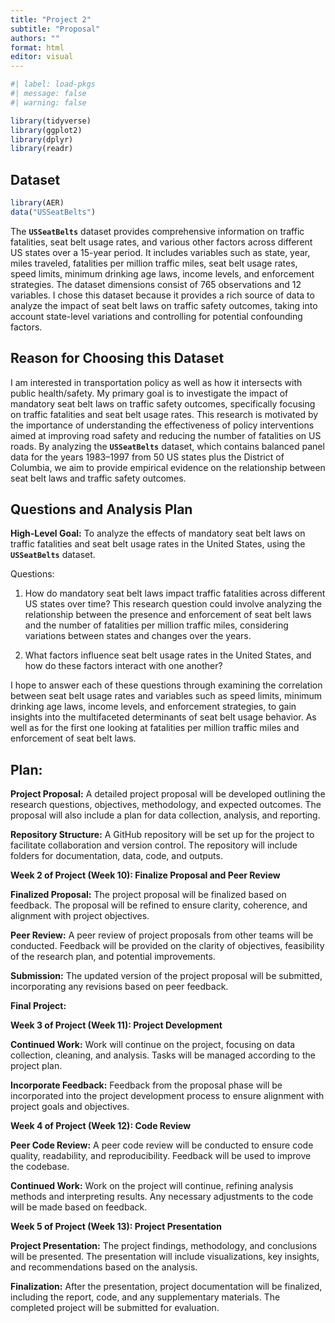 ```yaml
---
title: "Project 2"
subtitle: "Proposal"
authors: ""
format: html
editor: visual
---
```


```r
#| label: load-pkgs
#| message: false
#| warning: false

library(tidyverse)
library(ggplot2)
library(dplyr)
library(readr)
```

## Dataset

```r
library(AER)
data("USSeatBelts")
```

The **`USSeatBelts`** dataset provides comprehensive information on traffic fatalities, seat belt usage rates, and various other factors across different US states over a 15-year period. It includes variables such as state, year, miles traveled, fatalities per million traffic miles, seat belt usage rates, speed limits, minimum drinking age laws, income levels, and enforcement strategies. The dataset dimensions consist of 765 observations and 12 variables. I chose this dataset because it provides a rich source of data to analyze the impact of seat belt laws on traffic safety outcomes, taking into account state-level variations and controlling for potential confounding factors.

## Reason for Choosing this Dataset

I am interested in transportation policy as well as how it intersects with public health/safety. My primary goal is to investigate the impact of mandatory seat belt laws on traffic safety outcomes, specifically focusing on traffic fatalities and seat belt usage rates. This research is motivated by the importance of understanding the effectiveness of policy interventions aimed at improving road safety and reducing the number of fatalities on US roads. By analyzing the **`USSeatBelts`** dataset, which contains balanced panel data for the years 1983–1997 from 50 US states plus the District of Columbia, we aim to provide empirical evidence on the relationship between seat belt laws and traffic safety outcomes.

## Questions and Analysis Plan

**High-Level Goal:**
To analyze the effects of mandatory seat belt laws on traffic fatalities and seat belt usage rates in the United States, using the **`USSeatBelts`** dataset.

Questions:

1.  How do mandatory seat belt laws impact traffic fatalities across different US states over time? This research question could involve analyzing the relationship between the presence and enforcement of seat belt laws and the number of fatalities per million traffic miles, considering variations between states and changes over the years.

2.  What factors influence seat belt usage rates in the United States, and how do these factors interact with one another?

I hope to answer each of these questions through examining the correlation between seat belt usage rates and variables such as speed limits, minimum drinking age laws, income levels, and enforcement strategies, to gain insights into the multifaceted determinants of seat belt usage behavior. As well as for the first one looking at fatalities per million traffic miles and enforcement of seat belt laws.

## **Plan:** 

**Project Proposal:**
A detailed project proposal will be developed outlining the research questions, objectives, methodology, and expected outcomes. The proposal will also include a plan for data collection, analysis, and reporting.

**Repository Structure:**
A GitHub repository will be set up for the project to facilitate collaboration and version control. The repository will include folders for documentation, data, code, and outputs.

**Week 2 of Project (Week 10): Finalize Proposal and Peer Review**

**Finalized Proposal:**
The project proposal will be finalized based on feedback. The proposal will be refined to ensure clarity, coherence, and alignment with project objectives.

**Peer Review:**
A peer review of project proposals from other teams will be conducted. Feedback will be provided on the clarity of objectives, feasibility of the research plan, and potential improvements.

**Submission:**
The updated version of the project proposal will be submitted, incorporating any revisions based on peer feedback.

**Final Project:**

**Week 3 of Project (Week 11): Project Development**

**Continued Work:**
Work will continue on the project, focusing on data collection, cleaning, and analysis. Tasks will be managed according to the project plan.

**Incorporate Feedback:**
Feedback from the proposal phase will be incorporated into the project development process to ensure alignment with project goals and objectives.

**Week 4 of Project (Week 12): Code Review**

**Peer Code Review:**
A peer code review will be conducted to ensure code quality, readability, and reproducibility. Feedback will be used to improve the codebase.

**Continued Work:**
Work on the project will continue, refining analysis methods and interpreting results. Any necessary adjustments to the code will be made based on feedback.

**Week 5 of Project (Week 13): Project Presentation**

**Project Presentation:**
The project findings, methodology, and conclusions will be presented. The presentation will include visualizations, key insights, and recommendations based on the analysis.

**Finalization:**
After the presentation, project documentation will be finalized, including the report, code, and any supplementary materials. The completed project will be submitted for evaluation.
